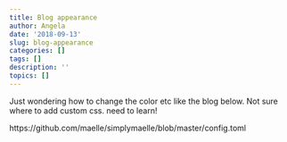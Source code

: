 ```yaml
---
title: Blog appearance
author: Angela
date: '2018-09-13'
slug: blog-appearance
categories: []
tags: []
description: ''
topics: []
---
```


Just wondering how to change the color etc like the blog below. Not sure where to add custom css. need to learn!

https://github.com/maelle/simplymaelle/blob/master/config.toml